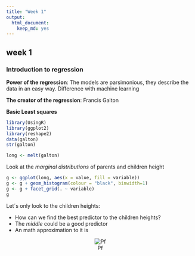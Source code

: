 ```yaml
---
title: "Week 1"
output: 
  html_document: 
    keep_md: yes
---
```



## **week 1** 

### **Introduction to regression**

**Power of the regression**: The models are parsimonious, they describe the data in an easy way. Difference with machine learning

**The creator of the regression**: Francis Galton


**Basic Least squares**

```r
library(UsingR)
library(ggplot2)
library(reshape2)
data(galton)
str(galton)

long <- melt(galton)
```


Look at the *marginal distributions* of parents and children height

```r
g <- ggplot(long, aes(x = value, fill = variable))
g <- g + geom_histogram(colour = "black", binwidth=1)
g <- g + facet_grid(. ~ variable)
g
```


Let´s only look to the children heights:

* How can we find the best predictor to the children heights?
* The *middle* could be a good predictor
* An math approximation to it is 

<center>
![Pf](C:\Users\pablo\Desktop\Coursera\Regression-Models\Images\1.PNG)
</center>







